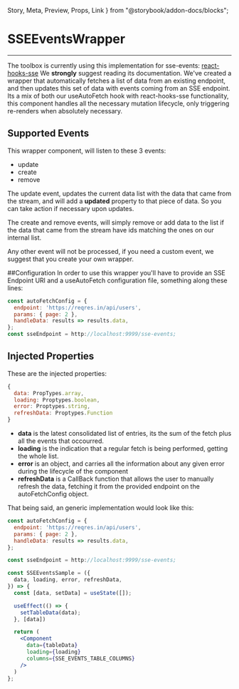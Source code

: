   Story,
  Meta,
  Preview,
  Props,
  Link
} from "@storybook/addon-docs/blocks";

<Meta title="toolbox-ui/Helpers/SSEEventsWrapper/documentation" component={SSEEventsChartWrapper} />

# SSEEventsWrapper
<hr />

The toolbox is currently using this implementation for sse-events: [react-hooks-sse](https://github.com/samouss/react-hooks-sse)
We **strongly** suggest reading its documentation. We've created a wrapper that automatically fetches a list of data from an
existing endpoint, and then updates this set of data with events coming from an SSE endpoint. Its a mix of both our useAutoFetch hook with react-hooks-sse functionality, this component handles
all the necessary mutation lifecycle, only triggering re-renders when absolutely necessary.

## Supported Events

This wrapper component, will listen to these 3 events:

 - update
 - create
 - remove

The update event, updates the current data list with the data that came from the stream, and will add a **updated**
property to that piece of data. So you can take action if necessary upon updates.

The create and remove events, will simply remove or add data to the list if the data that came from the stream have ids
matching the ones on our internal list.

Any other event will not be processed, if you need a custom event, we suggest that you create your own wrapper.

##Configuration
In order to use this wrapper you'll have to provide an SSE Endpoint URl and a useAutoFetch
configuration file, something along these lines:

```jsx
const autoFetchConfig = {
  endpoint: 'https://reqres.in/api/users',
  params: { page: 2 },
  handleData: results => results.data,
};
const sseEndpoint = http://localhost:9999/sse-events;
```

## Injected Properties
These are the injected properties:

```jsx
{
  data: PropTypes.array,
  loading: Proptypes.boolean,
  error: Proptypes.string,
  refreshData: Proptypes.Function
}
```

- **data** is the latest consolidated list of entries, its the sum of the fetch plus all the
events that occourred.
- **loading** is the indication that a regular fetch is being performed, getting the whole list.
- **error** is an object, and carries all the information about any given error during the lifecycle of the component
- **refreshData** is a CallBack function that allows the user to manually refresh the data, fetching it from the provided
endpoint on the autoFetchConfig object.

That being said, an generic implementation would look like this:

```jsx
const autoFetchConfig = {
  endpoint: 'https://reqres.in/api/users',
  params: { page: 2 },
  handleData: results => results.data,
};

const sseEndpoint = http://localhost:9999/sse-events;

const SSEEventsSample = ({
  data, loading, error, refreshData,
}) => {
  const [data, setData] = useState([]);

  useEffect(() => {
    setTableData(data);
  }, [data])

  return (
    <Component
      data={tableData}
      loading={loading}
      columns={SSE_EVENTS_TABLE_COLUMNS}
    />
  )
};
```

<Props of={SSEEventsChartWrapper} />
